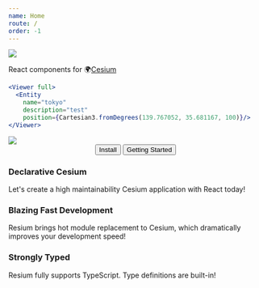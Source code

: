 ```yaml
---
name: Home
route: /
order: -1
---
```



<img src={logo} />

React components for 🌍[Cesium](https://cesiumjs.org/)

```jsx
<Viewer full>
  <Entity
    name="tokyo"
    description="test"
    position={Cartesian3.fromDegrees(139.767052, 35.681167, 100)}/>
</Viewer>
```

<img src={screenshot} /> 

<Center>
  <Button to="/install">Install</Button>
  <Button to="/getting_started">Getting Started</Button>
</Center>

<FeatureWrapper>
  <Feature>
    <h3>Declarative Cesium</h3>
    <p>Let's create a high maintainability Cesium application with React today!</p>
  </Feature>
  <Feature>
    <h3>Blazing Fast Development</h3>
    <p>Resium brings hot module replacement to Cesium, which dramatically improves your development speed!</p>
  </Feature>
  <Feature>
    <h3>Strongly Typed</h3>
    <p>Resium fully supports TypeScript. Type definitions are built-in!</p>
  </Feature>
</FeatureWrapper>
